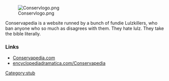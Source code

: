 {{stub}}

[[Image:Conservlogo.png|right]]

Conservapedia is a website runned by a bunch of fundie Lulzkillers, who ban anyone who so much as disagrees with them. They hate lulz. They take the bible literally. 

=== Links ===
* [http://www.conservapedia.com Conservapedia.com]
* [http://encyclopediadramatica.com/Conservapedia encyclopediadramatica.com/Conservapedia]

[[Category:stub]]